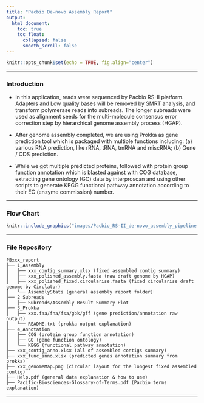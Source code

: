 ```yaml
---
title: "Pacbio De-novo Assembly Report"
output: 
  html_document:
    toc: true
    toc_float:
      collapsed: false
      smooth_scroll: false
---
```


```r
knitr::opts_chunk$set(echo = TRUE, fig.align="center")
```

***

### Introduction

- In this application, reads were sequenced by Pacbio RS-II platform. Adapters and Low quality bases  will be removed by SMRT analysis, and transform polymerase reads into subreads. The longer subreads were used as alignment seeds for the
multi-molecule consensus error correction step by hierarchical genome assembly process (HGAP).

- After genome assembly completed, we are using Prokka as gene prediction tool which is packaged with multiple functions including: (a) various RNA prediction, like rRNA, tRNA, tmRNA and miscRNA; (b) Gene / CDS prediction.

- While we got multiple predicted proteins, followed with protein group function annotation which is blasted against with COG database, extracting gene ontology (GO) data by interproscan and using other scripts to generate KEGG functional pathway annotation according to their EC (enzyme commission) number.

***

### Flow Chart

```r
knitr::include_graphics("images/Pacbio_RS-II_de-novo_assembly_pipeline.png")
```

***

### File Repository 

```
PBxxx_report
├── 1_Assembly
│   ├── xxx_contig_summary.xlsx (fixed assembled contig summary)
│   ├── xxx_polished_assembly.fasta (raw draft genome by HGAP)
│   ├── xxx_polished_fixed.circularise.fasta (fixed circularise draft genome by Circlator)
│   └── AssemblyStats (general assembly report folder)
├── 2_Subreads
│   ├── Subreads/Assembly Result Summary Plot
├── 3_Prokka
│   ├── xxx.faa/fna/fsa/gbk/gff (gene prediction/annotation raw output)
│   └── README.txt (prokka output explanation)
├── 4_Annotation
│   ├── COG (protein group function annotation)
│   ├── GO (gene function ontology)
│   └── KEGG (functional pathway annotation)
├── xxx_contig_anno.xlsx (all of assembled contigs summary)
├── xxx_func_anno.xlsx (predicted genes annotation summary from prokka)
├── xxx_genomeMap.png (circular layout for the longest fixed assembled contig)
├── Help.pdf (general data explanation & how to use)
├── Pacific-Biosciences-Glossary-of-Terms.pdf (Pacbio terms explanation)
```

***

<!--
```r
summary(cars)
```

## Including Plots

You can also embed plots, for example:

```r
plot(pressure)
```
-->

